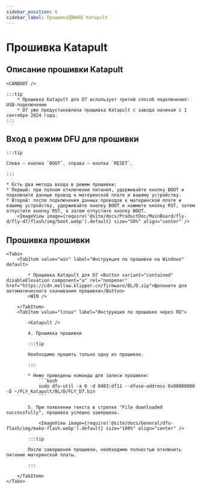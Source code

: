 ```yaml
---
sidebar_position: 6
sidebar_label: Прошивка固WARE Katapult
---
```







# Прошивка Katapult


## Описание прошивки Katapult

    <CANBOOT />

    :::tip
        * Прошивка Katapult для D7 использует третий способ подключения: USB-подключение
        * D7 уже предустановлена прошивка Katapult с завода начиная с 1 сентября 2024 года.
    :::

## Вход в режим DFU для прошивки

    :::tip

    Слева — кнопка `BOOT`, справа — кнопка `RESET`.

    :::

    * Есть два метода входа в режим прошивки:
    * Первый: при полном отключении питания, удерживайте кнопку BOOT и подключите данные провод к материнской плате и вашему устройству.
    * Второй: после подключения данных проводов к материнской плате и вашему устройству, удерживайте кнопку BOOT и нажмите кнопку RST, затем отпустите кнопку RST, а затем отпустите кнопку BOOT.
        <ImageView image={require('@site/docs/ProductDoc/MainBoard/fly-d/fly-d7/flash/img/boot.webp').default} size="50%" align="center" />

## Прошивка прошивки
    <Tabs>
        <TabItem value="win" label="Инструкция по прошивке на Windows" default>

            * Прошивка Katapult для D7 <Button variant="contained" disableElevation component="a" rel="noopener" href="https://cdn.mellow.klipper.cn/firmware/BL/D.zip">Щелкните для автоматического скачивания прошивки</Button>
            <WIN />

        </TabItem>
        <TabItem value="linux" label="Инструкция по прошивке через ПО">

            <Katapult />

            4. Прошивка прошивки

            :::tip

            Необходимо прошить только одну из прошивок.

            :::

            * Ниже приведены команды для записи прошивки:
                ```bash
                sudo dfu-util -a 0 -d 0483:df11 --dfuse-address 0x08000000 -D ~/FLY_Katapult/BL/D/FLY_D7.bin
                ```

            5. При появлении текста в стрелке "File downloaded successfully", прошивка успешно завершена.

                <ImageView image={require('@site/docs/General/dfu-flash/img/make-flash.webp').default} size="100%" align="center" />

            :::tip

            После завершения прошивки, необходимо полностью отключить питание материнской платы.

            :::

        </TabItem>
    </Tabs>
